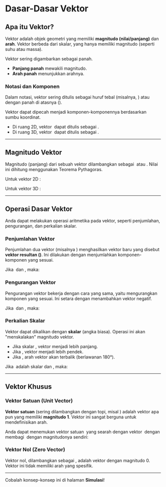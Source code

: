 
# Dasar-Dasar Vektor

## Apa itu Vektor?

Vektor adalah objek geometri yang memiliki **magnitudo (nilai/panjang)** dan **arah**. Vektor berbeda dari skalar, yang hanya memiliki magnitudo (seperti suhu atau massa).

Vektor sering digambarkan sebagai panah.
* **Panjang panah** mewakili magnitudo.
* **Arah panah** menunjukkan arahnya.

### Notasi dan Komponen

Dalam notasi, vektor sering ditulis sebagai huruf tebal (misalnya, <Math>{"\\mathbf{A}"}</Math>) atau dengan panah di atasnya (<Math>{"\\vec{A}"}</Math>).

Vektor dapat dipecah menjadi komponen-komponennya berdasarkan sumbu koordinat.
* Di ruang 2D, vektor <Math>{"\\mathbf{A}"}</Math> dapat ditulis sebagai <Math>{"\\mathbf{A} = (A_x, A_y)"}</Math>.
* Di ruang 3D, vektor <Math>{"\\mathbf{A}"}</Math> dapat ditulis sebagai <Math>{"\\mathbf{A} = (A_x, A_y, A_z)"}</Math>.

---

## Magnitudo Vektor

Magnitudo (panjang) dari sebuah vektor dilambangkan sebagai <Math>{"|\\mathbf{A}|"}</Math> atau <Math>{"\\|\\mathbf{A}\\|"}</Math>. Nilai ini dihitung menggunakan Teorema Pythagoras.

Untuk vektor 2D <Math>{"\\mathbf{A} = (A_x, A_y)"}</Math>:
<Math block>
  {"|\\mathbf{A}| = \\sqrt{A_x^2 + A_y^2}"}
</Math>

Untuk vektor 3D <Math>{"\\mathbf{B} = (B_x, B_y, B_z)"}</Math>:
<Math block>
  {"|\\mathbf{B}| = \\sqrt{B_x^2 + B_y^2 + B_z^2}"}
</Math>

---

## Operasi Dasar Vektor

Anda dapat melakukan operasi aritmetika pada vektor, seperti penjumlahan, pengurangan, dan perkalian skalar.

### Penjumlahan Vektor

Penjumlahan dua vektor (misalnya <Math>{"\\mathbf{A} + \\mathbf{B}"}</Math>) menghasilkan vektor baru yang disebut **vektor resultan (<Math>{"\\mathbf{R}"}</Math>)**. Ini dilakukan dengan menjumlahkan komponen-komponen yang sesuai.

Jika <Math>{"\\mathbf{A} = (A_x, A_y)"}</Math> dan <Math>{"\\mathbf{B} = (B_x, B_y)"}</Math>, maka:
<Math block>
  {"\\mathbf{R} = \\mathbf{A} + \\mathbf{B} = (A_x + B_x, A_y + B_y)"}
</Math>

### Pengurangan Vektor

Pengurangan vektor bekerja dengan cara yang sama, yaitu mengurangkan komponen yang sesuai. Ini setara dengan menambahkan vektor negatif.

Jika <Math>{"\\mathbf{A} = (A_x, A_y)"}</Math> dan <Math>{"\\mathbf{B} = (B_x, B_y)"}</Math>, maka:
<Math block>
  {"\\mathbf{R} = \\mathbf{A} - \\mathbf{B} = (A_x - B_x, A_y - B_y)"}
</Math>

### Perkalian Skalar

Vektor dapat dikalikan dengan **skalar** (angka biasa). Operasi ini akan "menskalakan" magnitudo vektor.
* Jika skalar <Math>{"c > 1"}</Math>, vektor menjadi lebih panjang.
* Jika <Math>{"0 < c < 1"}</Math>, vektor menjadi lebih pendek.
* Jika <Math>{"c < 0"}</Math>, arah vektor akan terbalik (berlawanan 180°).

Jika <Math>{"c"}</Math> adalah skalar dan <Math>{"\\mathbf{A} = (A_x, A_y)"}</Math>, maka:
<Math block>
  {"c\\mathbf{A} = (cA_x, cA_y)"}
</Math>

---

## Vektor Khusus

### Vektor Satuan (Unit Vector)

**Vektor satuan** (sering dilambangkan dengan topi, misal <Math>{"\\hat{u}"}</Math>) adalah vektor apa pun yang memiliki **magnitudo 1**. Vektor ini sangat berguna untuk mendefinisikan arah.

Anda dapat menemukan vektor satuan <Math>{"\\hat{a}"}</Math> yang searah dengan vektor <Math>{"\\mathbf{A}"}</Math> dengan membagi <Math>{"\\mathbf{A}"}</Math> dengan magnitudonya sendiri:
<Math block>
  {"\\hat{a} = \\frac{\\mathbf{A}}{|\\mathbf{A}|}"}
</Math>

### Vektor Nol (Zero Vector)

Vektor nol, dilambangkan sebagai <Math>{"\\mathbf{0}"}</Math>, adalah vektor dengan magnitudo 0. Vektor ini tidak memiliki arah yang spesifik.
<Math block>
  {"\\mathbf{0} = (0, 0)"}
</Math>

---

<p>Cobalah konsep-konsep ini di halaman <strong>Simulasi</strong>!</p>